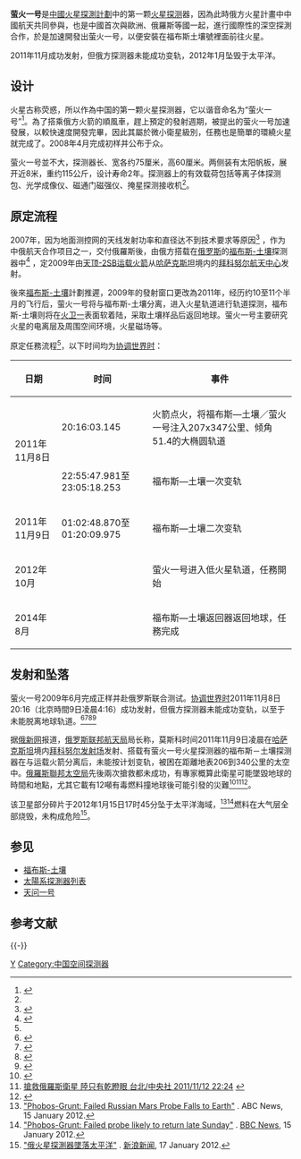 {{inappropriate tone|time=2012-12-03T00:57:57+00:00}}
{{Infobox_Spacecraft
|Name = 萤火一号
|Image = [[File:Model_of_Phobos-Grunt_spacecraft_2011_P1110983.jpg|200px]]
|Caption = 萤火一号是編號3號酬載
|Organization = {{Flagicon|PRC}} [[国家航天局|中国国家航天局]]
|Major_Contractors = 
|Mission_Type           = 火星环绕探测
|Current_Destination    = [[火星|火星]]
|Flyby_Of               = 
|Flyby_Date             = 
|Satellite_Of           = [[火星|火星]]
|Orbital_Insertion_Date = 2012年10月（原计划）
|Orbits                 = 
|Launch                 = 2011年11月8日<br />20:16:03.145（[[协调世界时|UTC]]）<ref name="russianspaceweb"/>
|Launch_Vehicle         = [[天顶-2运载火箭|天顶-2SB运载火箭]]<br />（''{{Lang|ru|Зенит-2SБ}}''）
|Launch_Site            = {{Flagicon|Kazakhstan}} [[拜科努尔航天发射场|拜科努尔航天发射场]]
|Decay = 
|Mission_Duration       = 1年
|MissionHighlight       = 火星空间环境、火星大气环境
|NSSDC_ID               = 
|Webpage                = 
|Mass                   = 115千克
|Dimensions             = 75x75x60cm<ref name="xinhuanet" ></ref>
|Power                  = 
|Batteries              = 
|orbit_reference        = 
|Orbit_regime           = 
|Semimajor_Axis         = 
|Eccentricity           = 
|Inclination            = 20°～30°
|orbit_altitude         = 
|Apoapsis               = 80000 km
|Periapsis              = 800 km
|Orbital_Period         = 约72小時
|Longitude              = 
|Repeat_Interval        = 
|Orbits Daily           = 
|Repetitivity           = 
|orbit_swath            = 
|orbit_crossing         = 
|Refs = <ref name="科学时报">{{Cite news|url=http://scitech.people.com.cn/GB/15955607.html|title=“萤火一号”11月8到10日择机发射|author=张巧玲|work=《科学时报》|publisher=[[人民网|人民网]]|date=2011-10-20|language=zh-hans|access-date=2011-10-20|archive-url=https://web.archive.org/web/20111023110409/http://scitech.people.com.cn/GB/15955607.html|archive-date=2011-10-23|dead-url=no}}</ref><ref name="中科院空间中心">{{Cite web|url=http://www.cssar.ac.cn/zdkyhd/yh1h/|title=萤火一号火星探测计划|publisher=[[中国科学院|中科院]]空间科学与应用研究中心|accessdate=2011-11-08|language=zh-hans|archive-date=2011-10-08|archive-url=https://web.archive.org/web/20111008210423/http://www.cssar.ac.cn/zdkyhd/yh1h/|dead-url=yes}}</ref>
}}
{{File2
|zh=萤火一号和福布斯土壤轨道图 zh-hant.svg
|zh-hant=萤火一号和福布斯土壤轨道图 zh-hant.svg
|zh-hans=萤火一号和福布斯土壤轨道图.svg
|zh-cn=萤火一号和福布斯土壤轨道图.svg
|zh-tw=萤火一号和福布斯土壤轨道图 zh-hant.svg
|zh-hk=萤火一号和福布斯土壤轨道图 zh-hant.svg
|zh-sg=萤火一号和福布斯土壤轨道图.svg
|thumb|萤火一号和福布斯-土壤轨道示意图，其中红、橙、黄色为萤火一号转移轨道，绿色为萤火一号工作轨道。}}

'''萤火一号'''是[[中國火星探測計劃|中國火星探測計劃]]中的第一颗[[火星探测|火星探测]]器，因為此時俄方火星計畫中中國航天共同參與，也是中國首次與歐洲、俄羅斯等國一起，進行國際性的深空探測合作，於是加速開發出萤火一号，以便安裝在福布斯土壤號裡面前往火星。

2011年11月成功发射，但俄方探测器未能成功变轨，2012年1月坠毁于太平洋。

==设计==
火星古称荧惑，所以作為中国的第一颗火星探测器，它以谐音命名为“萤火一号”<ref>{{cite news|author=李莎莎|title=我国首个火星探测器将于今年11月上旬发射|url=http://news.sciencenet.cn/htmlnews/2011/2/244046.shtm?id=244046|publisher=科学网|date=2011-02-19|access-date=2011-02-21|archive-url=https://web.archive.org/web/20150601214601/http://news.sciencenet.cn/htmlnews/2011/2/244046.shtm?id=244046|archive-date=2015-06-01|dead-url=no}}</ref>。為了搭乘俄方火箭的順風車，趕上預定的發射週期，被提出的萤火一号加速發展，以較快速度開發完畢，因此其屬於微小衛星級別，任務也是簡單的環繞火星就完成了。2008年4月完成初样并公布于众。

萤火一号並不大，探测器长、宽各约75厘米，高60厘米。两侧装有太阳帆板，展开近8米，重约115公斤，设计寿命2年。探测器上的有效载荷包括等离子体探测包、光学成像仪、磁通门磁强仪、掩星探测接收机<ref name="xinhuanet" />。

== 原定流程 ==
2007年，因为地面测控网的天线发射功率和直径达不到技术要求等原因<ref>{{cite news|author=陈承|title=萤火一号”借船出海 我国首个火星探测器与俄罗斯探测器联合发射|url=http://epaper.21cbh.com/html/2011-11/09/content_10920.htm?div=-1|accessdate=2011-11-23|newspaper=21世纪经济报道|date=2011年11月9日|pages=2|deadurl=yes|archiveurl=https://web.archive.org/web/20140820161421/http://epaper.21cbh.com/html/2011-11/09/content_10920.htm?div=-1|archivedate=2014年8月20日}}</ref> ，作为中俄航天合作项目之一，交付俄羅斯後，由俄方搭载在[[俄罗斯|俄罗斯]]的[[福布斯-土壤|福布斯-土壤]]探测器中<ref>{{cite news|title=我国首颗火星探测器未按计划变轨后仍处近地轨道|url=http://news.sciencenet.cn/htmlnews/2011/11/255218.shtm|accessdate=2011-11-11|newspaper=科学网|date=2011-11-10|archive-url=https://web.archive.org/web/20111112180718/http://news.sciencenet.cn/htmlnews/2011/11/255218.shtm|archive-date=2011-11-12|dead-url=no}}</ref> ，定2009年由[[天顶-2运载火箭|天顶-2SB运载火箭]]从[[哈萨克斯坦|哈萨克斯坦]]境内的[[拜科努尔航天中心|拜科努尔航天中心]]发射。

後來[[福布斯-土壤|福布斯-土壤]]計劃推遲，2009年的發射窗口更改為2011年，经历约10至11个半月的飞行后，萤火一号将与福布斯-土壤分离，进入火星轨道进行轨道探测，福布斯-土壤则将在[[火卫一|火卫一]]表面软着陆，采取土壤样品后返回地球。萤火一号主要研究火星的电离层及周围空间环境，火星磁场等。

原定任務流程<ref name="russianspaceweb"></ref>，以下时间均为[[协调世界时|协调世界时]]：

{| class="wikitable"
|- align="center"
! 日期
! 时间
! 事件
|-
| rowspan=2 | 2011年11月8日
| 20:16:03.145
| 火箭点火，将福布斯—土壤／萤火一号注入207x347公里、倾角51.4的大椭圆轨道
|-
| 22:55:47.981至23:05:18.253
| 福布斯—土壤一次变轨
|-
| 2011年11月9日
| 01:02:48.870至01:20:09.975
| 福布斯—土壤二次变轨
|-
| 2012年10月
| 
| 萤火一号进入低火星轨道，任務開始
|-
| 2014年8月
| 
| 福布斯—土壤返回器返回地球，任務完成
|}

==发射和坠落==
萤火一号2009年6月完成正样并赴俄罗斯联合测试。[[协调世界时|协调世界时]]2011年11月8日20:16（北京時間9日凌晨4:16）成功发射，但俄方探测器未能成功变轨，以至于未能脱离地球轨道。<ref name="BBC">{{Cite news|url=http://www.bbc.co.uk/zhongwen/trad/rolling_news/2011/11/111109_rolling_china_mars_probe.shtml|title=中國首個火星探測器順利升空|agency=[[BBC|BBC]]|date=2011-11-09|language=zh-hant|access-date=2011-11-09|archive-url=https://web.archive.org/web/20111112133758/http://www.bbc.co.uk/zhongwen/trad/rolling_news/2011/11/111109_rolling_china_mars_probe.shtml|archive-date=2011-11-12|dead-url=no}}</ref><ref name="xinhuanet">{{Cite news|url=http://news.xinhuanet.com/tech/2011-11/09/c_122252909.htm|title=中国首个火星探测器“萤火一号”顺利升空|publisher=[[新华网|新华网]]|date=2011-11-09|language=zh-hans|deadurl=yes|archiveurl=https://web.archive.org/web/20111110154934/http://news.xinhuanet.com/tech/2011-11/09/c_122252909.htm|archivedate=2011-11-10}}</ref><ref name="russianspaceweb">{{Cite web|url=http://www.russianspaceweb.com/phobos_grunt_scenario.html|title=Phobos-Grunt mission scenario|publisher=RussianSpaceWeb.com|accessdate=2011-11-08|language=en|archive-url=https://web.archive.org/web/20111110231443/http://www.russianspaceweb.com/phobos_grunt_scenario.html|archive-date=2011-11-10|dead-url=no}}</ref><ref name="AFP">{{Cite news|url=http://www.google.com/hostednews/afp/article/ALeqM5g2TZ2yTAdpilqHKfBsYzrZZDv4JA?docId=CNG.b79c80941a75d4c1600f862c096035db.21|title=Russia aims for first conquest of Mars|author=Stuart Williams|agency=[[法新社|法新社]]|publisher=[[Google新闻|Google新闻]]|date=2011-11-07|language=en|access-date=2011-11-08|archive-url=https://web.archive.org/web/20111111141820/http://www.google.com/hostednews/afp/article/ALeqM5g2TZ2yTAdpilqHKfBsYzrZZDv4JA?docId=CNG.b79c80941a75d4c1600f862c096035db.21|archive-date=2011-11-11|dead-url=no}}</ref>

据[[俄新网|俄新网]]报道，[[俄罗斯联邦航天局|俄罗斯联邦航天局]]局长称，莫斯科时间2011年11月9日凌晨在[[哈萨克斯坦|哈萨克斯坦]]境内[[拜科努尔发射场|拜科努尔发射场]]发射、搭载有萤火一号火星探测器的福布斯－土壤探测器在与运载火箭分离后，未能按计划变轨，被困在距離地表206到340公里的太空中。[[俄羅斯聯邦太空局|俄羅斯聯邦太空局]]先後兩次搶救都未成功，有專家概算此衛星可能墜毀地球的時間和地點，尤其它載有12噸有毒燃料撞地球後可能引發的災難<ref>{{cite news|author=中广网|title=俄火星探测器未能按计划变轨 搭载有中国探测器|url=http://finance.ifeng.com/roll/20111109/5020665.shtml|publisher=凤凰网|date=2011-11-09|access-date=2011-11-09|archive-url=https://web.archive.org/web/20121218051915/http://finance.ifeng.com/roll/20111109/5020665.shtml|archive-date=2012-12-18|dead-url=yes}}</ref><ref>[http://www2.cna.com.tw/ShowNews/Detail.aspx?pNewsID=201111120250&pType0=aCN&pTypeSel=0 搶救俄羅斯衛星 陸只有乾瞪眼 台北/中央社 2011/11/12 22:24] {{webarchive|url=https://web.archive.org/web/20111113055353/http://www2.cna.com.tw/ShowNews/Detail.aspx?pNewsID=201111120250&pType0=aCN&pTypeSel=0 |date=2011-11-13 }}</ref><ref>{{cite news|author=新京报|title=当心“毒卫星”来袭！|url=http://news.xinhuanet.com/world/2011-11/20/c_122307410.htm|publisher=新华网|date=2011-11-20|deadurl=yes|archiveurl=https://web.archive.org/web/20120425221016/http://news.xinhuanet.com/world/2011-11/20/c_122307410.htm|archivedate=2012-04-25}}</ref>。

该卫星部分碎片于2012年1月15日17时45分坠于太平洋海域，<ref name=ABCFinished>[http://abcnews.go.com/Technology/phobos-grunt-failed-russian-mars-probe-falls-earth/story?id=15366151 "Phobos-Grunt: Failed Russian Mars Probe Falls to Earth"] {{Wayback|url=http://abcnews.go.com/Technology/phobos-grunt-failed-russian-mars-probe-falls-earth/story?id=15366151 |date=20120415212921 }}. ABC News, 15 January 2012.</ref><ref name=BBCJan15>[http://www.bbc.co.uk/news/science-environment-16491457 "Phobos-Grunt: Failed probe likely to return late Sunday"] {{Wayback|url=http://www.bbc.co.uk/news/science-environment-16491457 |date=20120828081229 }}. [[BBC_News|BBC News]], 15 January 2012.</ref>燃料在大气层全部烧毁，未构成危险<ref name="Sina News 2012-01-16">[http://news.sina.com.tw/article/20120117/5604059.html "俄火星探測器墜落太平洋"] {{Wayback|url=http://news.sina.com.tw/article/20120117/5604059.html |date=20160304142828 }}. [[新浪新闻|新浪新闻]], 17 January 2012.</ref>。

== 参见 ==
* [[福布斯-土壤|福布斯-土壤]]
* [[太陽系探測器列表|太陽系探測器列表]]
* [[天问一号|天问一号]]

== 参考文献 ==
{{Reflist|2}}
{{-}}
{{火星任務}}
{{中国航天}}
{{火星太空船}}
{{2011年軌道發射任務}}
[[Category:火星探測器|Y]]
[[Category:中国空间探测器|Category:中国空间探测器]]